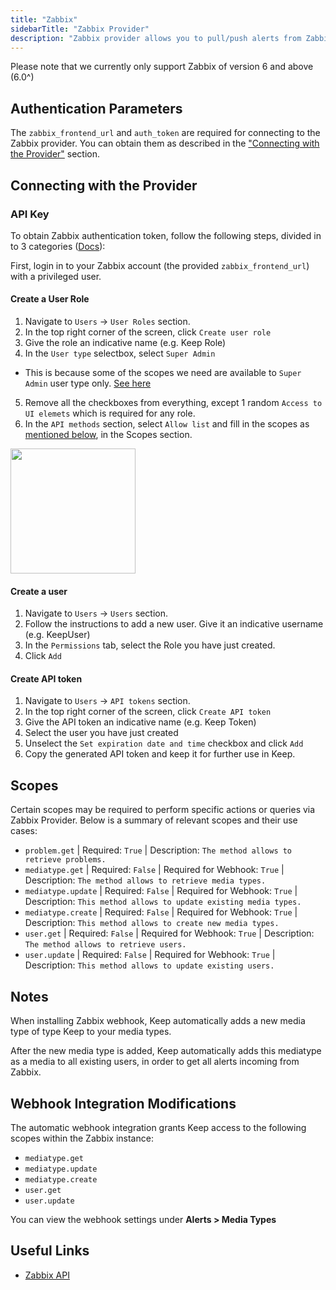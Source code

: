 ```yaml
---
title: "Zabbix"
sidebarTitle: "Zabbix Provider"
description: "Zabbix provider allows you to pull/push alerts from Zabbix"
---
```


<Warning>
  Please note that we currently only support Zabbix of version 6 and above
  (6.0^)
</Warning>

## Authentication Parameters

The `zabbix_frontend_url` and `auth_token` are required for connecting to the Zabbix provider. You can obtain them as described in the ["Connecting with the Provider"](./zabbix-provider#connecting-with-the-provider) section.

## Connecting with the Provider

### API Key

To obtain Zabbix authentication token, follow the following steps, divided in to 3 categories ([Docs](https://www.zabbix.com/documentation/current/en/manual/web_interface/frontend_sections/users/api_tokens)):

First, login in to your Zabbix account (the provided `zabbix_frontend_url`) with a privileged user.

#### Create a User Role

1. Navigate to `Users` -> `User Roles` section.
2. In the top right corner of the screen, click `Create user role`
3. Give the role an indicative name (e.g. Keep Role)
4. In the `User type` selectbox, select `Super Admin`

- This is because some of the scopes we need are available to `Super Admin` user type only. [See here](https://www.zabbix.com/documentation/current/en/manual/api/reference/mediatype/create)

5. Remove all the checkboxes from everything, except 1 random `Access to UI elemets` which is required for any role.
6. In the `API methods` section, select `Allow list` and fill in the scopes as [mentioned below](./zabbix-provider#scopes), in the Scopes section.

<img height="200" src="/images/zabbix_role.png" />


#### Create a user

1. Navigate to `Users` -> `Users` section.
2. Follow the instructions to add a new user. Give it an indicative username (e.g. KeepUser)
3. In the `Permissions` tab, select the Role you have just created.
4. Click `Add`

#### Create API token

1. Navigate to `Users` -> `API tokens` section.
2. In the top right corner of the screen, click `Create API token`
3. Give the API token an indicative name (e.g. Keep Token)
4. Select the user you have just created
5. Unselect the `Set expiration date and time` checkbox and click `Add`
6. Copy the generated API token and keep it for further use in Keep.

## Scopes

Certain scopes may be required to perform specific actions or queries via Zabbix Provider. Below is a summary of relevant scopes and their use cases:

- `problem.get`
  | Required: `True`
  | Description: `The method allows to retrieve problems.`
- `mediatype.get`
  | Required: `False`
  | Required for Webhook: `True`
  | Description: `The method allows to retrieve media types.`
- `mediatype.update`
  | Required: `False`
  | Required for Webhook: `True`
  | Description: `This method allows to update existing media types.`
- `mediatype.create`
  | Required: `False`
  | Required for Webhook: `True`
  | Description: `This method allows to create new media types.`
- `user.get`
  | Required: `False`
  | Required for Webhook: `True`
  | Description: `The method allows to retrieve users.`
- `user.update`
  | Required: `False`
  | Required for Webhook: `True`
  | Description: `This method allows to update existing users.`

## Notes

<Note>
  When installing Zabbix webhook, Keep automatically adds a new media type of
  type Keep to your media types.

  After the new media type is added, Keep
  automatically adds this mediatype as a media to all existing users, in order
  to get all alerts incoming from Zabbix.
</Note>

## Webhook Integration Modifications

The automatic webhook integration grants Keep access to the following scopes within the Zabbix instance:
- `mediatype.get`
- `mediatype.update`
- `mediatype.create`
- `user.get`
- `user.update`

You can view the webhook settings under **Alerts > Media Types**

## Useful Links

- [Zabbix API](https://www.zabbix.com/documentation/current/en/manual/api)
